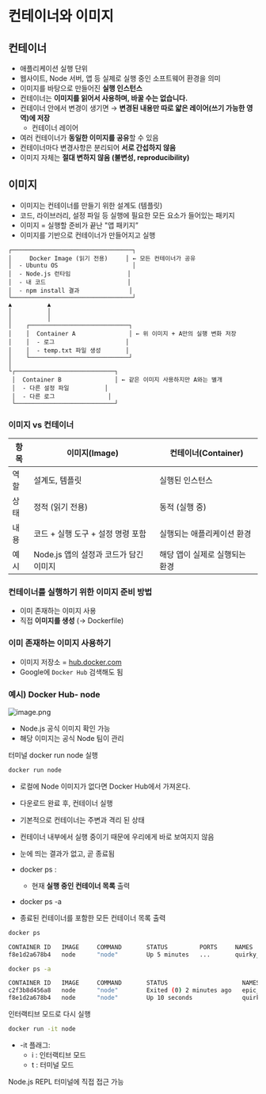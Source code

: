# 컨테이너와 이미지

## 컨테이너

- 애플리케이션 실행 단위
- 웹사이트, Node 서버, 앱 등 실제로 실행 중인 소프트웨어 환경을 의미
- 이미지를 바탕으로 만들어진 **실행 인스턴스**
- 컨테이너는 **이미지를 읽어서 사용하며, 바꿀 수는 없습니다.**
- 컨테이너 안에서 변경이 생기면 → **변경된 내용만 따로 얇은 레이어(쓰기 가능한 영역)에 저장**
  - 컨테이너 레이어
- 여러 컨테이너가 **동일한 이미지를 공유**할 수 있음
- 컨테이너마다 변경사항은 분리되어 **서로 간섭하지 않음**
- 이미지 자체는 **절대 변하지 않음 (불변성, reproducibility)**

## **이미지**

- 이미지는 컨테이너를 만들기 위한 설계도 (템플릿)
- 코드, 라이브러리, 설정 파일 등 실행에 필요한 모든 요소가 들어있는 패키지
- 이미지 = 실행할 준비가 끝난 "앱 패키지”
- 이미지를 기반으로 컨테이너가 만들어지고 실행

```docker
┌──────────────────────────────────┐
│     Docker Image (읽기 전용)     │ ← 모든 컨테이너가 공유
│  - Ubuntu OS                     │
│  - Node.js 런타임                │
│  - 내 코드                       │
│  - npm install 결과              │
└──────────────────────────────────┘
▲          ▲
│          │
│          │
│    ┌────────────────────────────┐
│    │  Container A               │ ← 위 이미지 + A만의 실행 변화 저장
│    │  - 로그                    │
│    │  - temp.txt 파일 생성       │
│    └────────────────────────────┘
│
└┌────────────────────────────┐
 │  Container B               │ ← 같은 이미지 사용하지만 A와는 별개
 │  - 다른 설정 파일          │
 │  - 다른 로그               │
 └────────────────────────────┘
```

### 이미지 vs 컨테이너

| 항목 | 이미지(Image)                          | 컨테이너(Container)            |
| ---- | -------------------------------------- | ------------------------------ |
| 역할 | 설계도, 템플릿                         | 실행된 인스턴스                |
| 상태 | 정적 (읽기 전용)                       | 동적 (실행 중)                 |
| 내용 | 코드 + 실행 도구 + 설정 명령 포함      | 실행되는 애플리케이션 환경     |
| 예시 | Node.js 앱의 설정과 코드가 담긴 이미지 | 해당 앱이 실제로 실행되는 환경 |

### 컨테이너를 실행하기 위한 이미지 준비 방법

- 이미 존재하는 이미지 사용
- 직접 **이미지를 생성** (→ Dockerfile)

### 이미 존재하는 이미지 사용하기

- 이미지 저장소 = [hub.docker.com](https://hub.docker.com/)
- Google에 `Docker Hub` 검색해도 됨

### 예시) Docker Hub- node

![image.png](./image.png)

- Node.js 공식 이미지 확인 가능
- 해당 이미지는 공식 Node 팀이 관리

터미널 docker run node 실행

```bash
docker run node
```

- 로컬에 Node 이미지가 없다면 Docker Hub에서 가져온다.
- 다운로드 완료 후, 컨테이너 실행
- 기본적으로 컨테이너는 주변과 격리 된 상태
- 컨테이너 내부에서 실행 중이기 때문에 우리에게 바로 보여지지 않음
- 눈에 띄는 결과가 없고, 곧 종료됨

- docker ps :
  - 현재 **실행 중인 컨테이너 목록** 출력
- docker ps -a
- 종료된 컨테이너를 포함한 모든 컨테이너 목록 출력

```bash
docker ps

CONTAINER ID   IMAGE     COMMAND       STATUS         PORTS     NAMES
f8e1d2a678b4   node      "node"        Up 5 minutes   ...       quirky_hopper

docker ps -a

CONTAINER ID   IMAGE     COMMAND       STATUS                     NAMES
c2f3b8d456a8   node      "node"        Exited (0) 2 minutes ago   epic_brown
f8e1d2a678b4   node      "node"        Up 10 seconds              quirky_hopper
```

인터랙티브 모드로 다시 실행

```bash
docker run -it node
```

- -it 플래그:
  - i : 인터랙티브 모드
  - t : 터미널 모드

Node.js REPL 터미널에 직접 접근 가능
